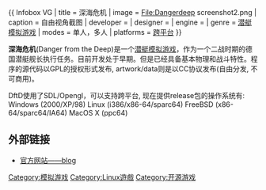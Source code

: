 {{noteTA
|G1=IT
}}
{{Portal|电子游戏}}
{{ Infobox VG
| title     =  深海危机
| image = File:Dangerdeep screenshot2.png
| caption   = 自由视角截图
| developer =  
| designer  =  
| engine    = 
| genre     = [[模拟游戏|潜艇模拟游戏]]
| modes     = 单人，多人
| platforms = [[跨平台|跨平台]]
}}

'''深海危机'''(Danger from the Deep)是一个[[模拟游戏#潜艇模拟|潜艇模拟游戏]]，作为一个二战时期的德国潜艇舰长执行任务。目前开发处于早期。但是已经具备基本物理和战斗特性。程序的源代码以GPL的授权形式发布, artwork/data则是以CC协议发布(自由分发, 不可商用)。

DftD使用了SDL/Opengl，可以支持跨平台, 现在提供release包的操作系统有:
Windows (2000/XP/98)
Linux (i386/x86-64/sparc64)
FreeBSD (x86-64/sparc64/IA64)
MacOS X (ppc64)

== 外部链接 ==
*[http://dangerdeep.sourceforge.net/ 官方网站——blog] {{Wayback|url=http://dangerdeep.sourceforge.net/ |date=20110219180257 }}

[[Category:模拟游戏|Category:模拟游戏]]
[[Category:Linux遊戲|Category:Linux遊戲]]
[[Category:开源游戏|Category:开源游戏]]